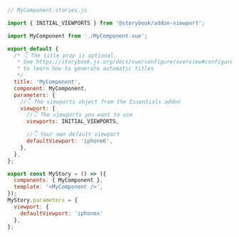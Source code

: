```js
// MyComponent.stories.js

import { INITIAL_VIEWPORTS } from '@storybook/addon-viewport';

import MyComponent from './MyComponent.vue';

export default {
  /* 👇 The title prop is optional.
   * See https://storybook.js.org/docs/vue/configure/overview#configure-story-loading
   * to learn how to generate automatic titles
   */
  title: 'MyComponent',
  component: MyComponent,
  parameters: {
    //👇 The viewports object from the Essentials addon
    viewport: {
      //👇 The viewports you want to use
      viewports: INITIAL_VIEWPORTS,

      //👇 Your own default viewport
      defaultViewport: 'iphone6',
    },
  },
};

export const MyStory = () => ({
  components: { MyComponent },
  template: '<MyComponent />',
});
MyStory.parameters = {
  viewport: {
    defaultViewport: 'iphonex'
  },
};
```